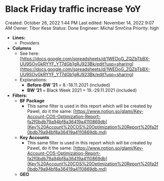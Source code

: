 # Black Friday traffic increase YoY

Created: October 26, 2022 1:44 PM
Last edited: November 14, 2022 9:07 AM
Owner: Tibor Kese
Status: Done
Engineer: Michal Smrčina
Priority: high

- **Lines:**
    - Providers
- **Columns**
    - See here: [https://docs.google.com/spreadsheets/d/1WEDoG_ZQZbTbBX-UU9SOvGkRYYF_YT7dGb1gRJ923Bk/edit?usp=sharing](https://docs.google.com/spreadsheets/d/1WEDoG_ZQZbTbBX-UU9SOvGkRYYF_YT7dGb1gRJ923Bk/edit?usp=sharing)
    - Explanations:
        - **Before-BW ‘21** = 8.-18.11.2021 (included)
        - **BW ‘21** = Black Week 2021 = 19.-29.11.2021 (included)
- **Filters:**
    - **BF Package**
        - This same filter is used in this report which will be created by Pawel, do it the same: [https://www.notion.so/glami/Key-Account-COS-Optimization-Report-fa2f0bdb79a94bf8a36419a4110869db](Key%20Account%20COS%20Optimization%20Report%20fa2f0bdb79a94bf8a36419a4110869db.md)
    - **Key Accounts**
        - This same filter is used in this report which will be created by Pawel, do it the same: [https://www.notion.so/glami/Key-Account-COS-Optimization-Report-fa2f0bdb79a94bf8a36419a4110869db](Key%20Account%20COS%20Optimization%20Report%20fa2f0bdb79a94bf8a36419a4110869db.md)
    - **GEO**
